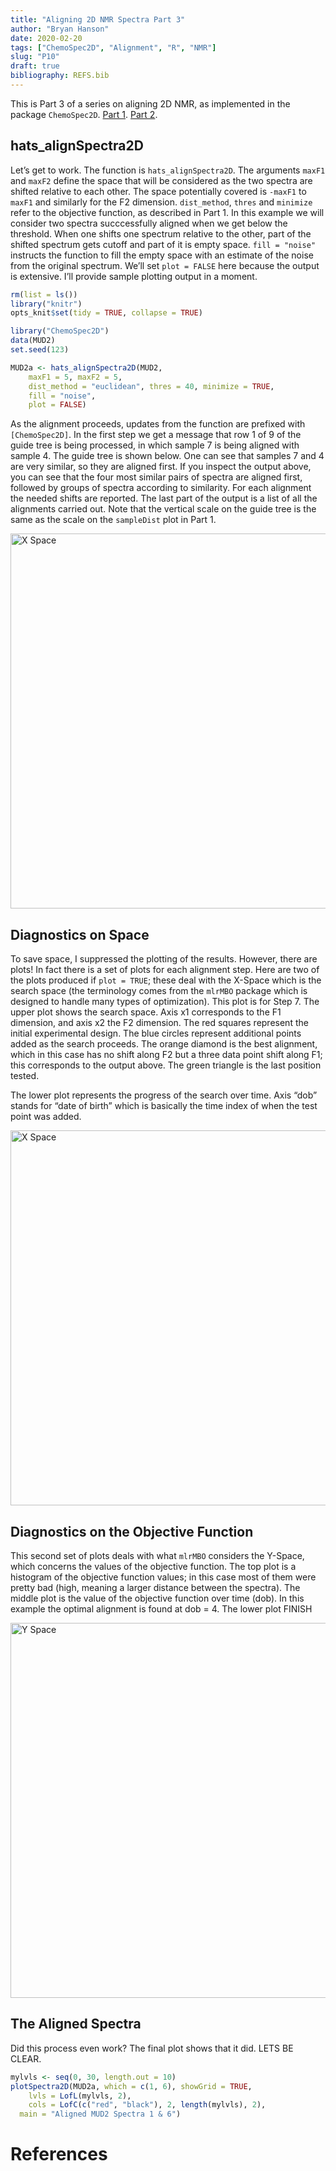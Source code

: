 ```yaml
---
title: "Aligning 2D NMR Spectra Part 3"
author: "Bryan Hanson"
date: 2020-02-20
tags: ["ChemoSpec2D", "Alignment", "R", "NMR"]
slug: "P10"
draft: true
bibliography: REFS.bib
---
```


This is Part 3 of a series on aligning 2D NMR, as implemented in the package `ChemoSpec2D`. [Part 1](https://chemospec.org/2020/02/20/p8/). [Part 2](https://chemospec.org/2020/02/20/p8/).

## hats_alignSpectra2D

Let's get to work.  The function is `hats_alignSpectra2D`. The arguments `maxF1` and `maxF2` define the space that will be considered as the two spectra are shifted relative to each other.  The space potentially covered is `-maxF1` to `maxF1` and similarly for the F2 dimension.  `dist_method`, `thres` and `minimize` refer to the objective function, as described in Part 1.  In this example we will consider two spectra succcessfully aligned when we get below the threshold.  When one shifts one spectrum relative to the other, part of the shifted spectrum gets cutoff and part of it is empty space. `fill = "noise"` instructs the function to fill the empty space with an estimate of the noise from the original spectrum.  We'll set `plot = FALSE` here because the output is extensive.  I'll provide sample plotting output in a moment.

```r
rm(list = ls())
library("knitr")
opts_knit$set(tidy = TRUE, collapse = TRUE)
```

```r
library("ChemoSpec2D")
data(MUD2)
set.seed(123)
```

```r
MUD2a <- hats_alignSpectra2D(MUD2,
	maxF1 = 5, maxF2 = 5,
	dist_method = "euclidean", thres = 40, minimize = TRUE,
	fill = "noise",
	plot = FALSE)
```

As the alignment proceeds, updates from the function are prefixed with `[ChemoSpec2D]`.  In the first step we get a message that row  1  of  9 of the guide tree is being processed, in which sample 7 is being aligned with sample 4.  The guide tree is shown below.  One can see that samples 7 and 4 are very similar, so they are aligned first.  If you inspect the output above, you can see that the four most similar pairs of spectra are aligned first, followed by groups of spectra according to similarity.  For each alignment the needed shifts are reported.  The last part of the output is a list of all the alignments carried out.  Note that the vertical scale on the guide tree is the same as the scale on the `sampleDist` plot in Part 1.


<img src="/images/P9_Dendrogram.png" alt="X Space" style="width:600px;"/>

## Diagnostics on Space

To save space, I suppressed the plotting of the results.  However, there are plots!  In fact there is a set of plots for each alignment step.  Here are two of the plots produced if `plot = TRUE`; these deal with the X-Space which is the search space (the terminology comes from the `mlrMBO` package which is designed to handle many types of optimization).  This plot is for Step 7.  The upper plot shows the search space.  Axis x1 corresponds to the F1 dimension, and axis x2 the F2 dimension.  The red squares represent the initial experimental design.  The blue circles represent additional points added as the search proceeds.  The orange diamond is the best alignment, which in this case has no shift along F2 but a three data point shift along F1; this corresponds to the output above. The green triangle is the last position tested.

The lower plot represents the progress of the search over time.  Axis "dob" stands for "date of birth" which is basically the time index of when the test point was added.

<img src="/images/P9_X_Space.png" alt="X Space" style="width:600px;"/>

## Diagnostics on the Objective Function

This second set of plots deals with what `mlrMBO` considers the Y-Space, which concerns the values of the objective function.  The top plot is a histogram of the objective function values; in this case most of them were pretty bad (high, meaning a larger distance between the spectra).  The middle plot is the value of the objective function over time (dob). In this example the optimal alignment is found at dob = 4.  The lower plot FINISH

<img src="/images/P9_Y_Space.png" alt="Y Space" style="width:600px;"/>

## The Aligned Spectra

Did this process even work?  The final plot shows that it did.  LETS BE CLEAR.

```r
mylvls <- seq(0, 30, length.out = 10)
plotSpectra2D(MUD2a, which = c(1, 6), showGrid = TRUE,
	lvls = LofL(mylvls, 2),
	cols = LofC(c("red", "black"), 2, length(mylvls), 2),
  main = "Aligned MUD2 Spectra 1 & 6")
```

# References
